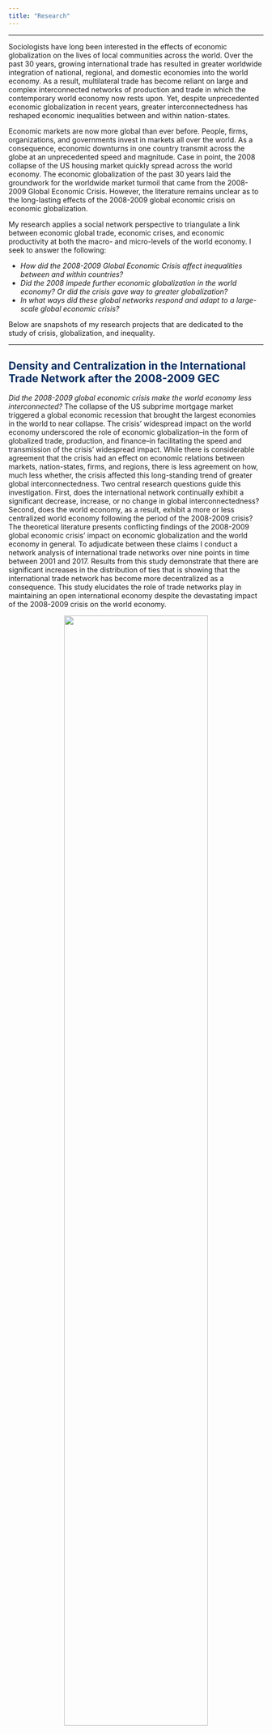 ```yaml
---
title: "Research"
---
```


----

Sociologists have long been interested in the effects of economic globalization on the lives of local communities across the world. Over the past 30 years, growing international trade has resulted in greater worldwide integration of national, regional, and domestic economies into the world economy. As a result, multilateral trade has become reliant on large and complex interconnected networks of production and trade in which the contemporary world economy now rests upon. Yet, despite unprecedented economic globalization in recent years, greater interconnectedness has reshaped economic inequalities between and within nation-states.

Economic markets are now more global than ever before. People, firms, organizations, and governments invest in markets all over the world. As a consequence, economic downturns in one country transmit across the globe at an unprecedented speed and magnitude. Case in point, the 2008 collapse of the US housing market quickly spread across the world economy. The economic globalization of the past 30 years laid the groundwork for the worldwide market turmoil that came from the 2008-2009 Global Economic Crisis. However, the literature remains unclear as to the long-lasting effects of the 2008-2009 global economic crisis on economic globalization. 

My research applies a social network perspective to triangulate a link between economic global trade, economic crises, and economic productivity at both the macro- and micro-levels of the world economy. I seek to answer the following:

  * *How did the 2008-2009 Global Economic Crisis affect inequalities between and within countries?* 
  * *Did the 2008 impede further economic globalization in the world economy? Or did the crisis gave way to greater globalization?*
  * *In what ways did these global networks respond and adapt to a large-scale global economic crisis?*

Below are snapshots of my research projects that are dedicated to the study of crisis, globalization, and inequality.

----

## <span style="color: #002A5E;">**Density and Centralization in the International Trade Network after the 2008-2009 GEC**</span>

*Did the 2008-2009 global economic crisis make the world economy less interconnected?* The collapse of the US subprime mortgage market triggered a global economic recession that brought the largest economies in the world to near collapse. The crisis' widespread impact on the world economy underscored the role of economic globalization--in the form of globalized trade, production, and finance--in facilitating the speed and transmission of the crisis' widespread impact. While there is considerable agreement that the crisis had an effect on economic relations between markets, nation-states, firms, and regions, there is less agreement on how, much less whether, the crisis affected this long-standing trend of greater global interconnectedness. Two central research questions guide this investigation. First, does the international network continually exhibit a significant decrease, increase, or no change in global interconnectedness? Second, does the world economy, as a result, exhibit a more or less centralized world economy following the period of the 2008-2009 crisis? The theoretical literature presents conflicting findings of the 2008-2009 global economic crisis' impact on economic globalization and the world economy in general. To adjudicate between these claims I conduct a network analysis of international trade networks over nine points in time between 2001 and 2017. Results from this study demonstrate that there are significant increases in the distribution of ties that is showing that the international trade network has become more decentralized as a consequence. This study elucidates the role of trade networks play in maintaining an open international economy despite the devastating impact of the 2008-2009 crisis on the world economy.

<center><img src="images/density_centralization.png" width="75%" height="75%"></center>


----

## <span style="color: #002A5E;">**The Core/Periphery Structure of the World Economy in the Wake of the 2008-2009 GEC**</span>

*Did the 2008-2009 Global Economic Crisis change the hierarchy of the world economic system?*

Findings from my research shows that over the past two decades the world economy has experienced two long-term development trends: the growing influence of emerging economies on the structure of the world economy and declining influence from historically dominant economies from Global North countries such as the US, UK and Japan. A key reason has been the increasing trade relations within and between regions commonly associated with the Global South, including Latin America, Sub-Saharan Africa, South and West Asia, North Africa and the Middle East, which are mediated by large emerging economies such as China, India, Brazil and South Africa. During and immediately after the crisis, these large emerging economies facilitated and expanded transnational links for smaller developing economies across the Global South, and thus provide further empirical evidence that the crisis facilitated increased Global South-to-South Cooperation across the international trade network. As a result, the hierarchy of the world economy has become less vertical and more horizontal. However, historically marginalized countries in Sub-Saharan Africa and smaller island nations remain at the periphery of the international trade network. 

<br>

**The Core/Periphery Structure in 2001**
<center><img src="images/core_periphery_2001.png" width="90%" height="75%"></center>
</br>
<br>
**The Core/Periphery Structure in 2011**
<center><img src="images/core_periphery_2011.png" width="90%" height="75%"></center>
</br>